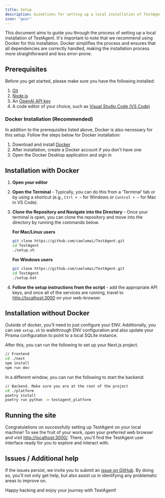 ```yaml
---
title: Setup
description: Guidelines for setting up a local installation of TestAgent.
icon: "gear"
---
```


This document aims to guide you through the process of setting up a local installation of TestAgent. It's important to note that we recommend using Docker for this installation. Docker simplifies the process and ensures that all dependencies are correctly handled, making the installation process more straightforward and less error-prone.

## Prerequisites

Before you get started, please make sure you have the following installed:

1. [Git](https://git-scm.com/downloads)
2. [Node.js](https://nodejs.org/en/download)
3. An [OpenAI API key](https://beta.openai.com/signup/)
4. A code editor of your choice, such as [Visual Studio Code (VS Code)](https://code.visualstudio.com/download)

### Docker Installation (Recommended)

In addition to the prerequisites listed above, Docker is also necessary for this setup. Follow the steps below for Docker installation:

1. Download and install [Docker](https://www.docker.com/products/docker-desktop)
2. After installation, create a Docker account if you don't have one
3. Open the Docker Desktop application and sign in

## Installation with Docker

1. **Open your editor**

2. **Open the Terminal** - Typically, you can do this from a 'Terminal' tab or by using a shortcut
   (e.g., `Ctrl + ~` for Windows or `Control + ~` for Mac in VS Code).

3. **Clone the Repository and Navigate into the Directory** - Once your terminal is open, you can clone the repository and move into the directory by running the commands below.

   **For Mac/Linux users**

   ```bash
   git clone https://github.com/caelumai/TestAgent.git
   cd TestAgent
   ./setup.sh
   ```

   **For Windows users**

   ```bash
   git clone https://github.com/caelumai/TestAgent.git
   cd TestAgent
   ./setup.bat
   ```

4. **Follow the setup instructions from the script** - add the appropriate API keys, and once all of the services are running, travel to [http://localhost:3000](http://localhost:3000) on your web-browser.

## Installation without Docker

Outside of docker, you'll need to just configure your ENV. Additionally, you can use `setup.sh` to walkthrough ENV
configuration and also update your Prisma configuration to point to a local SQLite
instance.

After this, you can run the following to set up your Next.js project.

```bash
// Frontend
cd ./next
npm install
npm run dev
```

In a different window, you can run the following to start the backend:

```bash
// Backend. Make sure you are at the root of the project
cd ./platform
poetry install
poetry run python -m testagent_platform
```

## Running the site

Congratulations on successfully setting up TestAgent on your local machine! To see the fruit of your work, open your preferred web browser and visit [http://localhost:3000/](http://localhost:3000/). There, you'll find the TestAgent user interface ready for you to explore and interact with.

## Issues / Additional help

If the issues persist, we invite you to submit an [issue on GitHub](https://github.com/caelumai/TestAgent/issues). By doing so, you'll not only get help, but also assist us in identifying any problematic areas to improve on.

Happy hacking and enjoy your journey with TestAgent!
